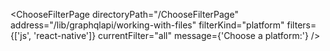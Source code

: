 

<ChooseFilterPage
  directoryPath="/ChooseFilterPage"
  address="/lib/graphqlapi/working-with-files"
  filterKind="platform"
  filters={['js', 'react-native']}
  currentFilter="all"
  message={'Choose a platform:'}
/>
